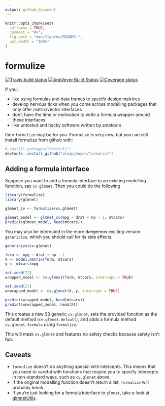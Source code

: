 ```yaml
---
output: github_document
---
```


<!-- README.md is generated from README.Rmd. Please edit that file -->

```r
knitr::opts_chunk$set(
  collapse = TRUE,
  comment = "#>",
  fig.path = "man/figures/README-",
  out.width = "100%"
)
```

# formulize

[![Travis build status](https://travis-ci.org/alexpghayes/formulize.svg?branch=master)](https://travis-ci.org/alexpghayes/formulize)
[![AppVeyor Build Status](https://ci.appveyor.com/api/projects/status/github/alexpghayes/formulize?branch=master&svg=true)](https://ci.appveyor.com/project/alexpghayes/formulize)
[![Coverage status](https://codecov.io/gh/alexpghayes/formulize/branch/master/graph/badge.svg)](https://codecov.io/github/alexpghayes/formulize?branch=master)

If you:

- like using formulas and data frames to specify design matrices
- develop nervous ticks when you come across modelling packages that only offer matrix/vector interfaces
- don't have the time or motivation to write a formula wrapper around these interfaces
- like untested and hacky software written by amateurs

then `formulize` may be for you. Formulize is very new, but you can still install formulize from github with:

```r
# install.packages("devtools")
devtools::install_github("alexpghayes/formulize")
```

## Adding a formula interface

Suppose you want to add a formula interface to an existing modelling function, say `cv.glmnet`. Then you could do the following

```r
library(formulize)
library(glmnet)

glmnet_cv <- formulize(cv.glmnet)

glmnet_model <- glmnet_cv(mpg ~ drat + hp - 1, mtcars)
predict(glmnet_model, head(mtcars))
```

You may also be interested in the more ~~dangerous~~ exciting version `genericize`, which you should call for its side effects.

```r
genericize(cv.glmnet)

form <- mpg ~ drat + hp - 1
X <- model.matrix(form, mtcars)
y <- mtcars$mpg

set.seed(27)
wrapped_model <- cv.glmnet(form, mtcars, intercept = TRUE)

set.seed(27)
unwrapped_model <- cv.glmnet(X, y, intercept = TRUE)

predict(wrapped_model, head(mtcars))
predict(unwrapped_model, head(X))
```

This creates a new S3 generic `cv.glmnet`, sets the provided function as the default method (`cv.glmnet.default`), and adds a formula method `cv.glmnet.formula` using `formulize`. 

This will mask `cv.glmnet` and features no safety checks because safety isn't fun.

## Caveats

- `formulize` doesn't do anything special with intercepts. This means that you need to careful with functions that require you to specify intercepts in non-standard ways, such as `cv.glmnet` above. 
- If the original modelling function doesn't return a list, `formulize` will probably break.
- If you're just looking for a formula interface to `glmnet`, take a look at [glmnetUtils](https://github.com/Hong-Revo/glmnetUtils).

